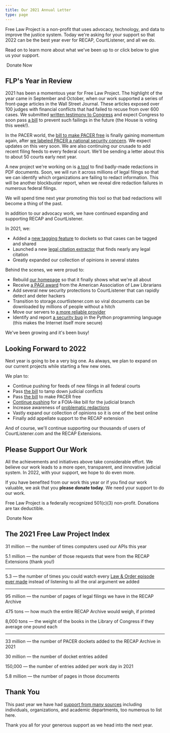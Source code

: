 ```yaml
---
title: Our 2021 Annual Letter
type: page
---
```




<p className="lead">Free Law Project is a non-profit that uses advocacy, technology, and data to improve the justice system. Today we're asking for your support so that 2022 can be the best year ever for RECAP, CourtListener, and all we do.</p>


Read on to learn more about what we've been up to or click below to give us your support.

<RedButton href="https://www.courtlistener.com/donate/?referrer=2020-first-button" size="lg" extraClasses="inline-flex"><HeartIcon className="flex-shrink-0 h-5 w-5" aria-hidden="true"/>&nbsp;Donate Now</RedButton>


## FLP's Year in Review

2021 has been a momentous year for Free Law Project. The highlight of the year came in September and October, when our work supported a series of front-page articles in the Wall Street Journal. These articles exposed over 100 judges with financial conflicts that had failed to recuse from over 600 cases. We submitted [written testimony to Congress][testimony] and expect Congress to soon pass [a bill][ethics] to prevent such failings in the future (the House is voting this week!).

In the PACER world, the [bill to make PACER free][oca] is finally gaining momentum again, after [we labeled PACER a national security concern][pacer-sec]. We expect updates on this very soon. We are also continuing our crusade to add recent filing feeds to every federal court. We'll be sending a letter about this to about 50 courts early next year.

A new project we're working on is [a tool][xray] to find badly-made redactions in PDF documents. Soon, we will run it across millions of legal filings so that we can identify which organizations are failing to redact information. This will be another blockbuster report, when we reveal dire redaction failures in numerous federal filings.

We will spend time next year promoting this tool so that bad redactions will become a thing of the past.

In addition to our advocacy work, we have continued expanding and supporting RECAP and CourtListener.

In 2021, we:

 - Added a [new tagging feature][tagging] to dockets so that cases can be tagged and shared
 - Launched a new [legal citation extractor][eye] that finds nearly any legal citation
 - Greatly expanded our collection of opinions in several states

Behind the scenes, we were proud to:

 - Rebuild [our homepage][home] so that it finally shows what we're all about
 - Receive [a PAGI award][pagi] from the American Association of Law Librarians
 - Add several new security protections to CourtListener that can rapidly detect and deter hackers
 - Transition to storage.courtlistener.com so viral documents can be downloaded by millions of people without a hitch
 - Move our servers to [a more reliable provider][lmi]
 - Identify and report [a security bug][python] in the Python programming language (this makes the Internet itself more secure)

We've been growing and it's been busy!

[testimony]: /2021/10/25/flp-congressional-testimony-on-financial-disclosures/
[pacer-sec]: /2021/10/05/pacer-is-a-national-security-problem/
[pagi]: /2021/08/05/free-law-project-gets-pagi/
[ethics]: https://www.govtrack.us/congress/bills/117/s3059
[tagging]: https://twitter.com/FreeLawProject/status/1397353827385315333
[home]: /
[lmi]: https://lmi.net
[python]: https://bugs.python.org/issue43882


## Looking Forward to 2022

Next year is going to be a very big one. As always, we plan to expand on our current projects while starting a few new ones.

We plan to:

 - Continue pushing for feeds of new filings in all federal courts
 - Pass [the bill][ethics] to tamp down judicial conflicts
 - Pass [the bill][oca] to make PACER free
 - [Continue pushing][foia] for a FOIA-like bill for the judicial branch
 - Increase awareness of [problematic redactions][xray]
 - Vastly expand our collection of opinions so it is one of the best online
 - Finally add appellate support to the RECAP extension

And of course, we'll continue supporting our thousands of users of CourtListener.com and the RECAP Extensions.

[oca]: https://www.govtrack.us/congress/bills/116/hr8235
[foia]: https://free.law/2021/03/04/judicial-foia-presentation


## Please Support Our Work

All the achievements and initiatives above take considerable effort. We believe our work leads to a more open, transparent, and innovative judicial system. In 2022, with your support, we hope to do even more.

If you have benefited from our work this year or if you find our work valuable, we ask that you **please donate today**. We need your support to do our work.

Free Law Project is a federally recognized 501(c)(3) non-profit. Donations are tax deductible. 


<RedButton href="https://www.courtlistener.com/donate/?referrer=2020-first-button" size="lg" extraClasses="inline-flex"><HeartIcon className="flex-shrink-0 h-5 w-5" aria-hidden="true"/>&nbsp;Donate Now</RedButton>


## The 2021 Free Law Project Index

31 million — the number of times computers used our APIs this year

[//]: # (In [10]: from datetime import date, timedelta)
[//]: # (In [11]: dates = ['api:v3.d:%s.count' %)
[//]: # (                     &#40;date&#40;2021, 12, 31&#41; - timedelta&#40;days=x&#41;&#41;.isoformat&#40;&#41;)
[//]: # (                     for x in range&#40;0, 365&#41;])
[//]: # (In [13]: from cl.lib.redis_utils import make_redis_interface)
[//]: # (In [14]:     r = make_redis_interface&#40;'STATS'&#41;)
[//]: # (In [16]: sum&#40;)
[//]: # (            [int&#40;result&#41; for result in)
[//]: # (             r.mget&#40;*dates&#41; if result is not None])
[//]: # (        &#41;)
[//]: # (Out[16]: 34367665)

5.1 million — the number of those requests that were from the RECAP Extensions (thank you!)

[//]: # (from cl.api.utils import invert_user_logs)
[//]: # (out = invert_user_logs&#40;'2021-01-01', '2021-12-31'&#41;)
[//]: # (out['recap'])

---


[//]: # (148,590 — the number of minutes of oral arguments we added to our oral argument archive this year)
[//]: # (from cl.audio.models import Audio)
[//]: # (from django.db.models import Sum)
[//]: # (Audio.objects.filter&#40;date_created__gt='2021-01-01'&#41;.aggregate&#40;Sum&#40;'duration'&#41;&#41;)
[//]: # ({'duration__sum': 11903785})
[//]: # (11903785 / 60)
[//]: # (198396)


5.3 — the number of times you could watch every [Law & Order episode ever made][landw] instead of listening to all the oral argument we added

[landw]: https://www.bingeclock.com/s/law-and-order/

----

95 million — the number of pages of legal filings we have in the RECAP Archive

475 tons — how much the entire RECAP Archive would weigh, if printed

8,000 tons — the weight of the books in the Library of Congress if they average one pound each


[//]: # (In [1]: from django.db.models import Sum)

[//]: # ()
[//]: # (In [3]: from cl.search.models import RECAPDocument)

[//]: # ()
[//]: # (In [4]: RECAPDocument.objects.filter&#40;is_available=True&#41;.aggregate&#40;Sum&#40;'page_count'&#41;&#41;)

[//]: # (Out[4]: {'page_count__sum': 80712422})

[//]: # ()
[//]: # (100 pages = 1 pounds)

[//]: # (2000 pounds = 1 ton)

[//]: # ()
[//]: # (500 pages = 5.2cm)

[//]: # (1 page = 0.0104cm)

[//]: # ()
[//]: # (80712422 pages = 839,409.1888 cm = 8394.09m)

[//]: # ()
[//]: # (Burj Kalifa is 829.8m high.)


---

33 million — the number of PACER dockets added to the RECAP Archive in 2021

[//]: # (<!--)

[//]: # (from cl.search.models import Docket)

[//]: # (Docket.objects.filter&#40;date_created__gte='2021-01-01', source__in=Docket.RECAP_SOURCES&#41;.count&#40;&#41;)

[//]: # (-->)

30 million — the number of docket entries added

[//]: # (<!--)

[//]: # (In [57]: from cl.search.models import DocketEntry)

[//]: # ()
[//]: # (In [58]: DocketEntry.objects.filter&#40;date_created__gte='2021-01-01'&#41;.count&#40;&#41;)

[//]: # (Out[58]: 61495215)

[//]: # (-->)

150,000 — the number of entries added per work day in 2021

[//]: # (<!-- Above divided by 200 -->)

[//]: # ()
[//]: # (<!--)

[//]: # (593,000 — the number of PACER documents added)

[//]: # (-->)

[//]: # (<!--)

[//]: # (In [6]: RECAPDocument.objects.filter&#40;is_available=True, date_created__gte='2021-01-01'&#41;.count&#40;&#41;)

[//]: # (Out[6]: 1352515)

[//]: # (-->)

5.8 million — the number of pages in those documents

[//]: # (<!--)

[//]: # (In [5]: RECAPDocument.objects.filter&#40;is_available=True, date_created__gte='2021-01-01'&#41;.aggregate&#40;Sum&#40;'page_count'&#41;&#41;)

[//]: # (Out[5]: {'page_count__sum': 30241846})

[//]: # (-->)


## Thank You <i className="fa fa-heart-o"></i>

This past year we have had [support from many sources][thanks] including individuals, organizations, and academic departments, too numerous to list here. 

Thank you all for your generous support as we head into the next year.

[thanks]: /thanks/


[xray]: /projects/x-ray/
[eye]: /projects/eyecite/